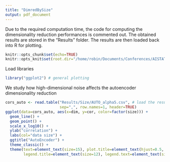 ```yaml
---
title: "DimredBySize"
output: pdf_document
---
```


Due to the required computation time, the code for computing the dimensionality reduction performances is commented out. The obtained results are stored in the "Results" folder. The results are then loaded back into R for plotting.

```r
knitr::opts_chunk$set(echo=TRUE)
knitr::opts_knit$set(root.dir="/home/robin/Documents/Conferences/AISTATS/2022/Code")
```

Load libraries

``` r
library("ggplot2") # general plotting
```

We study how high-dimensional noise affects the autoencoder dimensionality reduction 

``` r
cors_auto <- read.table("Results/Size/AUTO_alpha5.csv", # load the results
                        sep=",", row.names=1, header=TRUE)
ggplot(data=cors_auto, aes(x=dim, y=cor, color=factor(size))) +
  geom_line() +
  geom_point() +
  scale_x_log10() +
  ylab("correlation") +
  labs(col="data size") +
  ggtitle("AutoEncoder") +
  theme_classic() +
  theme(text=element_text(size=15), plot.title=element_text(hjust=0.5, size=15),
        legend.title=element_text(size=12), legend.text=element_text(size=10))
```